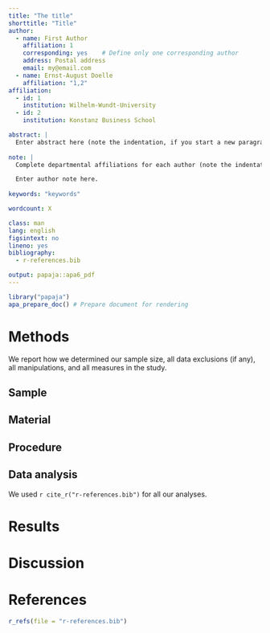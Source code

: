 ```yaml
---
title: "The title"
shorttitle: "Title"
author: 
  - name: First Author
    affiliation: 1
    corresponding: yes    # Define only one corresponding author
    address: Postal address
    email: my@email.com
  - name: Ernst-August Doelle
    affiliation: "1,2"
affiliation:
  - id: 1
    institution: Wilhelm-Wundt-University
  - id: 2
    institution: Konstanz Business School

abstract: |
  Enter abstract here (note the indentation, if you start a new paragraph).
  
note: |  
  Complete departmental affiliations for each author (note the indentation, if you start a new paragraph).

  Enter author note here.
  
keywords: "keywords"

wordcount: X

class: man
lang: english
figsintext: no
lineno: yes
bibliography:
  - r-references.bib

output: papaja::apa6_pdf
---
```


```r
library("papaja")
apa_prepare_doc() # Prepare document for rendering
```


# Methods
We report how we determined our sample size, all data exclusions (if any), all manipulations, and all measures in the study. <!-- 21-word solution (Simmons, Nelson & Simonsohn, 2012; retrieved from http://ssrn.com/abstract=2160588) -->

## Sample

## Material

## Procedure

## Data analysis
We used `r cite_r("r-references.bib")` for all our analyses.


# Results

# Discussion

# References
```r
r_refs(file = "r-references.bib")
```

\setlength{\parindent}{-0.5in}
\setlength{\leftskip}{0.5in}
\setlength{\parskip}{8pt}
